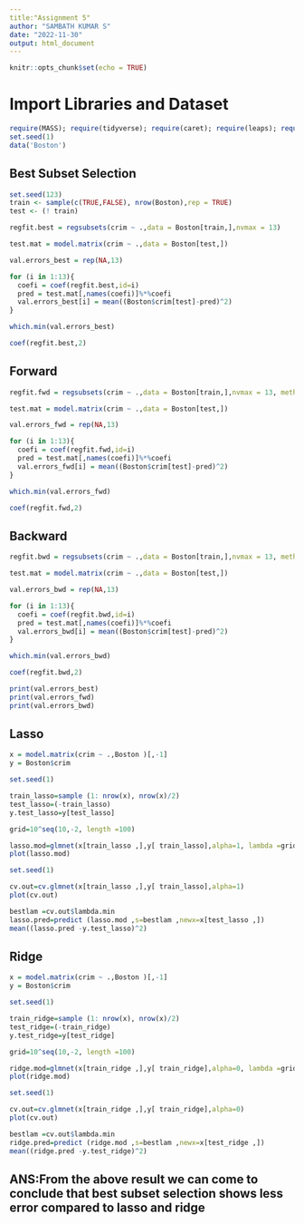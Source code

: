 ---
title:"Assignment 5"
author: "SAMBATH KUMAR S"
date: "2022-11-30"
output: html_document
---

```{r setup, include=FALSE}
knitr::opts_chunk$set(echo = TRUE)
```

# Import Libraries and Dataset

```{r}
require(MASS); require(tidyverse); require(caret); require(leaps); require(glmnet)
set.seed(1)
data('Boston')
```

## Best Subset Selection

```{r}
set.seed(123)
train <- sample(c(TRUE,FALSE), nrow(Boston),rep = TRUE)
test <- (! train)
```

```{r}
regfit.best = regsubsets(crim ~ .,data = Boston[train,],nvmax = 13)
```

```{r}
test.mat = model.matrix(crim ~ .,data = Boston[test,])
```


```{r}
val.errors_best = rep(NA,13)

for (i in 1:13){
  coefi = coef(regfit.best,id=i)
  pred = test.mat[,names(coefi)]%*%coefi
  val.errors_best[i] = mean((Boston$crim[test]-pred)^2)
}
```

```{r}
which.min(val.errors_best)
```

```{r}
coef(regfit.best,2)
```

## Forward

```{r}
regfit.fwd = regsubsets(crim ~ .,data = Boston[train,],nvmax = 13, method ="forward")
```

```{r}
test.mat = model.matrix(crim ~ .,data = Boston[test,])
```


```{r}
val.errors_fwd = rep(NA,13)

for (i in 1:13){
  coefi = coef(regfit.fwd,id=i)
  pred = test.mat[,names(coefi)]%*%coefi
  val.errors_fwd[i] = mean((Boston$crim[test]-pred)^2)
}
```

```{r}
which.min(val.errors_fwd)
```

```{r}
coef(regfit.fwd,2)
```

## Backward

```{r}
regfit.bwd = regsubsets(crim ~ .,data = Boston[train,],nvmax = 13, method ="backward")
```

```{r}
test.mat = model.matrix(crim ~ .,data = Boston[test,])
```


```{r}
val.errors_bwd = rep(NA,13)

for (i in 1:13){
  coefi = coef(regfit.bwd,id=i)
  pred = test.mat[,names(coefi)]%*%coefi
  val.errors_bwd[i] = mean((Boston$crim[test]-pred)^2)
}
```

```{r}
which.min(val.errors_bwd)
```

```{r}
coef(regfit.bwd,2)
```

```{r}
print(val.errors_best)
print(val.errors_fwd)
print(val.errors_bwd)
```

## Lasso

```{r}
x = model.matrix(crim ~ .,Boston )[,-1]
y = Boston$crim
```
```{r}
set.seed(1)

train_lasso=sample (1: nrow(x), nrow(x)/2)
test_lasso=(-train_lasso) 
y.test_lasso=y[test_lasso]
```
```{r}
grid=10^seq(10,-2, length =100)

lasso.mod=glmnet(x[train_lasso ,],y[ train_lasso],alpha=1, lambda =grid)
plot(lasso.mod)
```
```{r}
set.seed(1)

cv.out=cv.glmnet(x[train_lasso ,],y[ train_lasso],alpha=1)
plot(cv.out)
```
```{r}
bestlam =cv.out$lambda.min
lasso.pred=predict (lasso.mod ,s=bestlam ,newx=x[test_lasso ,])
mean((lasso.pred -y.test_lasso)^2)
```

## Ridge

```{r}
x = model.matrix(crim ~ .,Boston )[,-1]
y = Boston$crim
```
```{r}
set.seed(1)

train_ridge=sample (1: nrow(x), nrow(x)/2)
test_ridge=(-train_ridge) 
y.test_ridge=y[test_ridge]
```
```{r}
grid=10^seq(10,-2, length =100)

ridge.mod=glmnet(x[train_ridge ,],y[ train_ridge],alpha=0, lambda =grid)
plot(ridge.mod)
```
```{r}
set.seed(1)

cv.out=cv.glmnet(x[train_ridge ,],y[ train_ridge],alpha=0)
plot(cv.out)
```
```{r}
bestlam =cv.out$lambda.min
ridge.pred=predict (ridge.mod ,s=bestlam ,newx=x[test_ridge ,])
mean((ridge.pred -y.test_ridge)^2)
```

## ANS:From the above result we can come to conclude that best subset selection shows less error compared to lasso and ridge 

